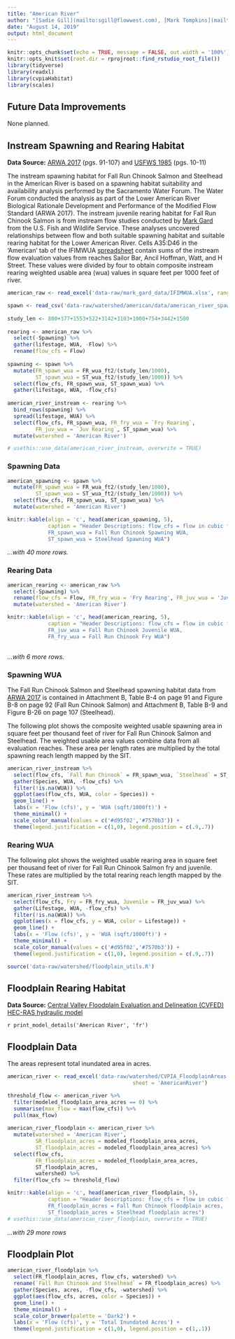 ```yaml
---
title: "American River"
author: "[Sadie Gill](mailto:sgill@flowwest.com), [Mark Tompkins](mailto:mtompkins@flowwest.com), [Erin Cain](mailto:ecain@flowwest.com)"
date: "August 14, 2019"
output: html_document
---
```

```r
knitr::opts_chunk$set(echo = TRUE, message = FALSE, out.width = '100%')
knitr::opts_knit$set(root.dir = rprojroot::find_rstudio_root_file())
library(tidyverse)
library(readxl)
library(cvpiaHabitat)
library(scales)

```
## Future Data Improvements
None planned. 

## Instream Spawning and Rearing Habitat
**Data Source:** [ARWA 2017](https://s3-us-west-2.amazonaws.com/cvpiahabitat-r-package/cvpia-sit-model-inputs/ARWA-702.pdf){target="_blank"} (pgs. 91-107) and [USFWS 1985](https://s3-us-west-2.amazonaws.com/cvpiahabitat-r-package/cvpia-sit-model-inputs/AmericanRiver1985IFIM.PDF){target="_blank"} (pgs. 10-11) 

The instream spawning habitat for Fall Run Chinook Salmon and Steelhead in the American River is based on a spawning habitat suitability and availability analysis performed by the Sacramento Water Forum. The Water Forum conducted the analysis as part of the Lower American River Biological Rationale Development and Performance of the Modified Flow Standard (ARWA 2017). The instream juvenile rearing habitat for Fall Run Chinook Salmon is from instream flow studies conducted by [Mark Gard](mailto:mark_gard@fws.gov) from the U.S. Fish and Wildlife Service. These analyses uncovered relationships between flow and both suitable spawning habitat and suitable rearing habitat for the Lower American River. Cells A35:D46 in the 'American' tab of the IFIMWUA [spreadsheet](https://cvpiahabitat-r-package.s3-us-west-2.amazonaws.com/IFIMWUA.xlsx) contain sums of the instream flow evaluation values from reaches Sailor Bar, Ancil Hoffman, Watt, and H Street. These values were divided by four to obtain composite instream rearing weighted usable area (wua) values in square feet per 1000 feet of river.       
```r
american_raw <- read_excel('data-raw/mark_gard_data/IFIMWUA.xlsx', range = "A35:D46", sheet = 'American')

spawn <- read_csv('data-raw/watershed/american/data/american_river_spawning_wua.csv')
 
study_len <- 800+377+1553+522+3142+3103+1000+754+3442+1500
 
rearing <- american_raw %>% 
  select(-Spawning) %>% 
  gather(lifestage, WUA, -Flow) %>% 
  rename(flow_cfs = Flow) 
 
spawning <- spawn %>%
  mutate(FR_spawn_wua = FR_wua_ft2/(study_len/1000),
         ST_spawn_wua = ST_wua_ft2/(study_len/1000)) %>% 
  select(flow_cfs, FR_spawn_wua, ST_spawn_wua) %>% 
  gather(lifestage, WUA, -flow_cfs)
 
american_river_instream <- rearing %>% 
  bind_rows(spawning) %>% 
  spread(lifestage, WUA) %>% 
  select(flow_cfs, FR_spawn_wua, FR_fry_wua = `Fry Rearing`, 
         FR_juv_wua = `Juv Rearing`, ST_spawn_wua) %>% 
  mutate(watershed = 'American River')

# usethis::use_data(american_river_instream, overwrite = TRUE)
```

### Spawning Data 
```r
american_spawning <- spawn %>%
  mutate(FR_spawn_wua = FR_wua_ft2/(study_len/1000),
         ST_spawn_wua = ST_wua_ft2/(study_len/1000)) %>% 
  select(flow_cfs, FR_spawn_wua, ST_spawn_wua) %>% 
  mutate(watershed = 'American River')

knitr::kable(align = 'c', head(american_spawning, 5), 
             caption = "Header Descriptions: flow_cfs = flow in cubic feet per second,
             FR_spawn_wua = Fall Run Chinook Spawning WUA,  
             ST_spawn_wua = Steelhead Spawning WUA")
```

*...with 40 more rows.*

### Rearing Data 
```r
american_rearing <- american_raw %>% 
  select(-Spawning) %>% 
  rename(flow_cfs = Flow, FR_fry_wua = 'Fry Rearing', FR_juv_wua = 'Juv Rearing') %>% 
  mutate(watershed = 'American River') 

knitr::kable(align = 'c', head(american_rearing, 5), 
             caption = "Header Descriptions: flow_cfs = flow in cubic feet per second, 
             FR_juv_wua = Fall Run Chinook Juvenile WUA,  
             FR_fry_wua = Fall Run Chinook Fry WUA")
  
```

*...with 6 more rows.*

### Spawning WUA 
The Fall Run Chinook Salmon and Steelhead spawning habitat data from [ARWA 2017](https://s3-us-west-2.amazonaws.com/cvpiahabitat-r-package/cvpia-sit-model-inputs/ARWA-702.pdf) is contained in Attachment B, Table B-4 on page 91 and Figure B-8 on page 92 (Fall Run Chinook Salmon) and Attachment B, Table B-9 and Figure B-26 on page 107 (Steelhead). 

The following plot shows the composite weighted usable spawning area in square feet per thousand feet of river for Fall Run Chinook Salmon and Steelhead. The weighted usable area values combine data from all evaluation reaches. These area per length rates are multiplied by the total spawning reach length mapped by the SIT. 
```r
american_river_instream %>% 
  select(flow_cfs, `Fall Run Chinook` = FR_spawn_wua, `Steelhead` = ST_spawn_wua) %>% 
  gather(Species, WUA, -flow_cfs) %>% 
  filter(!is.na(WUA)) %>% 
  ggplot(aes(flow_cfs, WUA, color = Species)) +
  geom_line() +
  labs(x = 'Flow (cfs)', y = 'WUA (sqft/1000ft)') + 
  theme_minimal() + 
  scale_color_manual(values = c('#d95f02','#7570b3')) +
  theme(legend.justification = c(1,0), legend.position = c(.9,.7))

```

### Rearing WUA
The following plot shows the weighted usable rearing area in square feet per thousand feet of river for Fall Run Chinook Salmon fry and juvenile. These rates are multiplied by the total rearing reach length mapped by the SIT. 
```r
american_river_instream %>% 
  select(flow_cfs, Fry = FR_fry_wua, Juvenile = FR_juv_wua) %>% 
  gather(Lifestage, WUA, -flow_cfs) %>% 
  filter(!is.na(WUA)) %>% 
  ggplot(aes(x = flow_cfs, y = WUA, color = Lifestage)) +
  geom_line() +
  labs(x = 'Flow (cfs)', y = 'WUA (sqft/1000ft)') + 
  theme_minimal() + 
  scale_color_manual(values = c('#d95f02','#7570b3')) +
  theme(legend.justification = c(1,0), legend.position = c(.9,.7))

```
```r
source('data-raw/watershed/floodplain_utils.R')
```

## Floodplain Rearing Habitat
**Data Source:**
[Central Valley Floodplain Evaluation and Delineation (CVFED) HEC-RAS hydraulic model](https://s3-us-west-2.amazonaws.com/cvpiahabitat-r-package/cvpia-sit-model-inputs/CombinedTM_IQAR_Final-FULL-REPORT_20140206.pdf){target="_blank"}

`r print_model_details('American River', 'fr')`

## Floodplain Data    
The areas represent total inundated area in acres.    
```r
american_river <- read_excel('data-raw/watershed/CVPIA_FloodplainAreas.xlsx',
                                        sheet = 'AmericanRiver') 

threshold_flow <- american_river %>% 
  filter(modeled_floodplain_area_acres == 0) %>% 
  summarise(max_flow = max(flow_cfs)) %>% 
  pull(max_flow)  
  
american_river_floodplain <- american_river %>% 
  mutate(watershed = 'American River',
         SR_floodplain_acres = modeled_floodplain_area_acres,
         ST_floodplain_acres = modeled_floodplain_area_acres) %>%
  select(flow_cfs,
         FR_floodplain_acres = modeled_floodplain_area_acres,
         ST_floodplain_acres,
         watershed) %>% 
  filter(flow_cfs >= threshold_flow)

knitr::kable(align = 'c', head(american_river_floodplain, 5), 
             caption = "Header Descriptions: flow_cfs = flow in cubic feet per second,
             FR_floodplain_acres = Fall Run Chinook floodplain acres, 
             ST_floodplain_acres = Steelhead floodplain acres")
# usethis::use_data(american_river_floodplain, overwrite = TRUE)
```

*...with 29 more rows*

## Floodplain Plot
```r
american_river_floodplain %>% 
  select(FR_floodplain_acres, flow_cfs, watershed) %>%
  rename(`Fall Run Chinook and Steelhead` = FR_floodplain_acres) %>% 
  gather(Species, acres, -flow_cfs, -watershed) %>% 
  ggplot(aes(flow_cfs, acres, color = Species)) +
  geom_line() +
  theme_minimal() +
  scale_color_brewer(palette = 'Dark2') +
  labs(x = 'Flow (cfs)', y = 'Total Inundated Acres') +
  theme(legend.justification = c(1,0), legend.position = c(1,.1))
```

